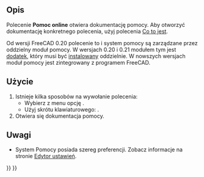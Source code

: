 <languages/>

<div class="mw-translate-fuzzy">
{{Docnav/pl
|
|[[Std_FreeCADWebsite/pl|Witryna FreeCAD]]
|[[Std_Help_Menu/pl|Std: Menu Pomoc]]
|IconL=
|IconR=Std_FreeCADWebsite.svg
|IconC=Freecad.svg
}}
</div>

{{VeryImportantMessage|This command is obsolete, it is not available in {{VersionPlus|1.1}}.}}

{{GuiCommand/pl
|Name=Std OnlineHelp
|Name/pl=td: Pomoc online
|MenuLocation=Pomoc → Pomoc
|Workbenches=wszystkie
|Shortcut={{KEY|F1}}
|SeeAlso=[[Std_WhatsThis/pl|Co to jest]]
}}

<span id="Description"></span>
==Opis==

Polecenie '''Pomoc online''' otwiera dokumentację pomocy. Aby otworzyć dokumentację konkretnego polecenia, użyj polecenia [[Std_WhatsThis/pl|Co to jest]].

Od wersji FreeCAD 0.20 polecenie to i system pomocy są zarządzane przez oddzielny moduł pomocy. W wersjach 0.20 i 0.21 modułem tym jest [https://github.com/FreeCAD/FreeCAD-Help dodatek], który musi być [[Std_AddonMgr/pl|instalowany]] oddzielnie. W nowszych wersjach moduł pomocy jest zintegrowany z programem FreeCAD.

<span id="Usage"></span>
==Użycie==

# Istnieje kilka sposobów na wywołanie polecenia:
#* Wybierz z menu opcję {{MenuCommand|Pomoc → [[Image:Std_OnlineHelp.svg|16px]] Pomoc}}.
#* Użyj skrótu klawiaturowego: {{KEY|F1}}.
# Otwiera się dokumentacja pomocy.

<span id="Notes"></span>
==Uwagi==

* System Pomocy posiada szereg preferencji. Zobacz informacje na stronie [[Preferences_Editor/pl#Pomoc|Edytor ustawień]].


<div class="mw-translate-fuzzy">
{{Docnav/pl
|
|[[Std_FreeCADWebsite/pl|Witryna FreeCAD]]
|[[Std_Help_Menu/pl|Std: Menu Pomoc]]
|IconL=
|IconR=Std_FreeCADWebsite.svg
|IconC=Freecad.svg
}}
</div>

{{Std_Base_navi{{#translation:}}}}
{{Userdocnavi{{#translation:}}}}